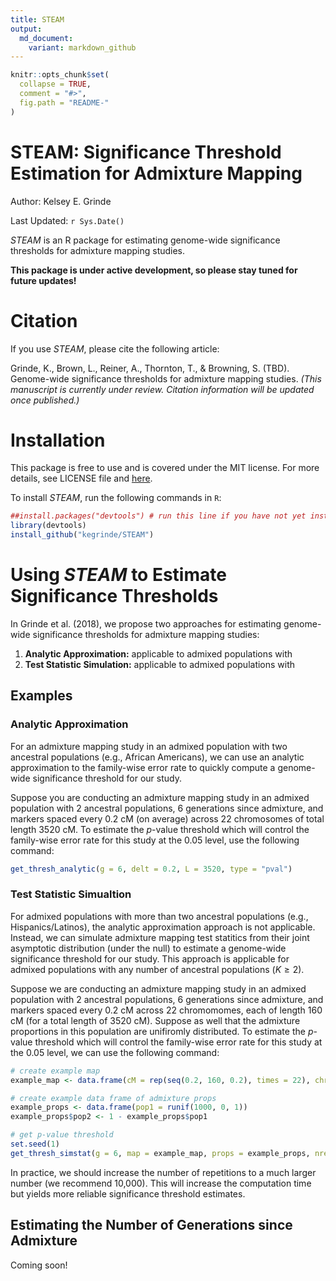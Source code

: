 ```yaml
---
title: STEAM
output:
  md_document:
    variant: markdown_github
---
```


<!-- README.md is generated from README.Rmd. Please edit that file -->

```r
knitr::opts_chunk$set(
  collapse = TRUE,
  comment = "#>",
  fig.path = "README-"
)
```

# STEAM: Significance Threshold Estimation for Admixture Mapping

Author: Kelsey E. Grinde

Last Updated: `r Sys.Date()`

*STEAM* is an R package for estimating genome-wide significance thresholds for admixture mapping studies. 

**This package is under active development, so please stay tuned for future updates!**

# Citation

If you use *STEAM*, please cite the following article:

Grinde, K., Brown, L., Reiner, A., Thornton, T., & Browning, S. (TBD). Genome-wide significance thresholds for admixture mapping studies. *(This manuscript is currently under review. Citation information will be updated once published.)* 

# Installation

This package is free to use and is covered under the MIT license. For more details, see LICENSE file and [here](https://opensource.org/licenses/MIT).

To install *STEAM*, run the following commands in `R`:

```r
##install.packages("devtools") # run this line if you have not yet installed the devtools package
library(devtools)
install_github("kegrinde/STEAM")
```

# Using *STEAM* to Estimate Significance Thresholds

In Grinde et al. (2018), we propose two approaches for estimating genome-wide significance thresholds for admixture mapping studies:

1. **Analytic Approximation:** applicable to admixed populations with \underline{2 ancestral populations}
2. **Test Statistic Simulation:** applicable to admixed populations with \underline{2 or more ancestral populations}

## Examples

### Analytic Approximation

For an admixture mapping study in an admixed population with two ancestral populations (e.g., African Americans), we can use an analytic approximation to the family-wise error rate to quickly compute a genome-wide significance threshold for our study. 

Suppose you are conducting an admixture mapping study in an admixed population with 2 ancestral populations, 6 generations since admixture, and markers spaced every 0.2 cM (on average) across 22 chromosomes of total length 3520 cM. To estimate the *p*-value threshold which will control the family-wise error rate for this study at the 0.05 level, use the following command:

```r
get_thresh_analytic(g = 6, delt = 0.2, L = 3520, type = "pval")
```

### Test Statistic Simualtion

For admixed populations with more than two ancestral populations (e.g., Hispanics/Latinos), the analytic approximation approach is not applicable. Instead, we can simulate admixture mapping test statitics from their joint asymptotic distribution (under the null) to estimate a genome-wide significance threshold for our study. This approach is applicable for admixed populations with any number of ancestral populations ($K \ge 2$).

Suppose we are conducting an admixture mapping study in an admixed population with 2 ancestral populations, 6 generations since admixture, and markers spaced every 0.2 cM across 22 chromomomes, each of length 160 cM (for a total length of 3520 cM). Suppose as well that the admixture proportions in this population are unifiromly distributed. To estimate the *p*-value threshold which will control the family-wise error rate for this study at the 0.05 level, we can use the following command:

```r
# create example map
example_map <- data.frame(cM = rep(seq(0.2, 160, 0.2), times = 22), chr = rep(1:22, each = 800))

# create example data frame of admixture props
example_props <- data.frame(pop1 = runif(1000, 0, 1))
example_props$pop2 <- 1 - example_props$pop1

# get p-value threshold
set.seed(1)
get_thresh_simstat(g = 6, map = example_map, props = example_props, nreps = 50)
```

In practice, we should increase the number of repetitions to a much larger number (we recommend 10,000). This will increase the computation time but yields more reliable significance threshold estimates.

## Estimating the Number of Generations since Admixture

Coming soon!
